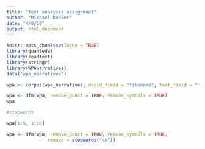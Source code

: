 ```yaml
---
title: "Text analysis assignment"
author: "Michael Kohler"
date: "4/8/19"
output: html_document
---
```


```r
knitr::opts_chunk$set(echo = TRUE)
library(quanteda)
library(readtext)
library(stringr)
library(WPAnarratives)
data("wpa_narratives")

wpa <- corpus(wpa_narratives, docid_field = "filename", text_field = "text")

wpa <- dfm(wpa, remove_punct = TRUE, remove_symbols = TRUE)
wpa

#stopwords

wpa[1:5, 1:10]

wpa <- dfm(wpa, remove_punct = TRUE, remove_symbols = TRUE,
               remove = stopwords("en"))

```

